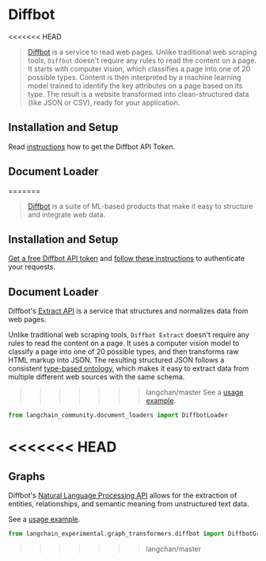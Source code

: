 # Diffbot

<<<<<<< HEAD
>[Diffbot](https://docs.diffbot.com/docs) is a service to read web pages. Unlike traditional web scraping tools, 
> `Diffbot` doesn't require any rules to read the content on a page.
>It starts with computer vision, which classifies a page into one of 20 possible types. Content is then interpreted by a machine learning model trained to identify the key attributes on a page based on its type.
>The result is a website transformed into clean-structured data (like JSON or CSV), ready for your application.

## Installation and Setup

Read [instructions](https://docs.diffbot.com/reference/authentication) how to get the Diffbot API Token.

## Document Loader

=======
> [Diffbot](https://docs.diffbot.com/docs) is a suite of ML-based products that make it easy to structure and integrate web data.

## Installation and Setup

[Get a free Diffbot API token](https://app.diffbot.com/get-started/) and [follow these instructions](https://docs.diffbot.com/reference/authentication) to authenticate your requests.

## Document Loader

Diffbot's [Extract API](https://docs.diffbot.com/reference/extract-introduction) is a service that structures and normalizes data from web pages. 

Unlike traditional web scraping tools, `Diffbot Extract` doesn't require any rules to read the content on a page. It uses a computer vision model to classify a page into one of 20 possible types, and then transforms raw HTML markup into JSON. The resulting structured JSON follows a consistent [type-based ontology](https://docs.diffbot.com/docs/ontology), which makes it easy to extract data from multiple different web sources with the same schema. 

>>>>>>> langchan/master
See a [usage example](/docs/integrations/document_loaders/diffbot).

```python
from langchain_community.document_loaders import DiffbotLoader
```
<<<<<<< HEAD
=======

## Graphs

Diffbot's [Natural Language Processing API](https://www.diffbot.com/products/natural-language/) allows for the extraction of entities, relationships, and semantic meaning from unstructured text data.

See a [usage example](/docs/integrations/graphs/diffbot).

```python
from langchain_experimental.graph_transformers.diffbot import DiffbotGraphTransformer
```
>>>>>>> langchan/master
